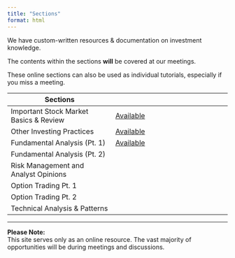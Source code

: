 ```yaml
---
title: "Sections"
format: html
---
```


We have custom-written resources & documentation on investment knowledge.

<span class = "highlight2">The contents within the sections **will** be covered at our meetings.</span>

<span class = "highlight3_09">These online sections can also be used as individual tutorials, especially if you miss a meeting.</span>

<!--<span class="smalltext-black">***The topics <span class="smalltext-black">(listed on Guide page)</span> are divided and placed into sections, with each section being noted below.***</span>-->


| **Sections**                            |                                              |
|-----------------------------------------|----------------------------------------------|
| Important Stock Market Basics & Review      | <span class="smalltext-black">[Available](section1.qmd)</span>                         |
| Other Investing Practices          | <span class="smalltext-black">[Available](section2.qmd)</span>                         |
| Fundamental Analysis (Pt. 1)                | <span class="smalltext-black">[Available](section3.qmd)</span>                         |
| Fundamental Analysis (Pt. 2)                | <!-- -->                        |
| Risk Management and Analyst Opinions                | <span class="smalltext-black"><!-- --></span>                        |
| Option Trading Pt. 1                              | <!-- -->                         |
| Option Trading Pt. 2                  | <!-- -->                         |
| Technical Analysis & Patterns                  | <!-- -->      |

___

<div class = "tip-box">**Please Note:**  
This site serves only as an online resource. The vast majority of opportunities will be during meetings and discussions.</div>